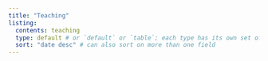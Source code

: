 ```yaml
---
title: "Teaching"
listing: 
  contents: teaching 
  type: default # or `default` or `table`; each type has its own set of yaml options to include
  sort: "date desc" # can also sort on more than one field
---
```

